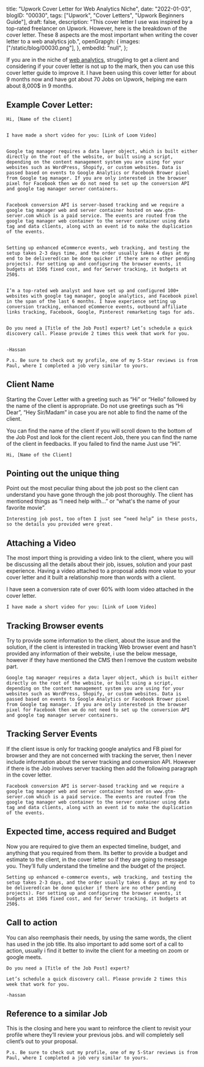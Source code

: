  title: "Upwork Cover Letter for Web Analytics Niche",
 date: "2022-01-03",
 blogID: "00030",
 tags: ["Upwork", "Cover Letters", "Upwork Beginners Guide"],
 draft: false,
 description:
  "This cover letter I use was inspired by a top-rated freelancer on Upwork. However, here is the breakdown of the cover letter. These 8 aspects are the most important when writing the cover letter to a web analytics job.",
 openGrapgh: {
  images: ["/static/blog/00030.png"],
 },
 embedId: "null",
};

If you are in the niche of [web analytics](https://www.upwork.com/freelance-jobs/web-analytics/), struggling to get a client and considering if your cover letter is not up to the mark, then you can use this cover letter guide to improve it. I have been using this cover letter for about 9 months now and have got about 70 Jobs on Upwork, helping me earn about 8,000$ in 9 months.

## Example Cover Letter:

```
Hi, [Name of the client]


I have made a short video for you: [Link of Loom Video]


Google tag manager requires a data layer object, which is built either directly on the root of the website, or built using a script, depending on the content management system you are using for your websites such as WordPress, Shopify, or custom websites. Data is passed based on events to Google Analytics or Facebook Brower pixel from Google tag manager. If you are only interested in the browser pixel for Facebook then we do not need to set up the conversion API and google tag manager server containers.


Facebook conversion API is server-based tracking and we require a google tag manager web and server container hosted on www.gtm-server.com which is a paid service. The events are routed from the google tag manager web container to the server container using data tag and data clients, along with an event id to make the duplication of the events.


Setting up enhanced eCommerce events, web tracking, and testing the setup takes 2-3 days time, and the order usually takes 4 days at my end to be delivered(can be done quicker if there are no other pending projects). For setting up and configuring the browser events, it budgets at 150$ fixed cost, and for Server tracking, it budgets at 250$.


I’m a top-rated web analyst and have set up and configured 100+ websites with google tag manager, google analytics, and Facebook pixel in the span of the last 6 months. I have experience setting up conversion tracking, enhanced eCommerce events, outbound affiliate links tracking, Facebook, Google, Pinterest remarketing tags for ads.


Do you need a [Title of the Job Post] expert? Let’s schedule a quick discovery call. Please provide 2 times this week that work for you.


-Hassan

P.s. Be sure to check out my profile, one of my 5-Star reviews is from Paul, where I completed a job very similar to yours.
```

## Client Name

Starting the Cover Letter with a greeting such as “Hi” or “Hello” followed by the name of the client is appropriate. Do not use greetings such as “Hi Dear”, “Hey Sir/Madam” in case you are not able to find the name of the client.

You can find the name of the client if you will scroll down to the bottom of the Job Post and look for the client recent Job, there you can find the name of the client in feedbacks. If you failed to find the name Just use “Hi”.

```
Hi, [Name of the Client]
```

## Pointing out the unique thing

Point out the most peculiar thing about the job post so the client can understand you have gone through the job post thoroughly. The client has mentioned things as “I need help with...” or “what's the name of your favorite movie”.

```
Interesting job post, too often I just see “need help” in these posts, so the details you provided were great.
```

## Attaching a Video

The most import thing is providing a video link to the client, where you will be discussing all the details about their job, issues, solution and your past experience. Having a video attached to a proposal adds more value to your cover letter and it built a relationship more than words with a client.

I have seen a conversion rate of over 60% with loom video attached in the cover letter.

```
I have made a short video for you: [Link of Loom Video]
```

## Tracking Browser events

Try to provide some information to the client, about the issue and the solution, if the client is interested in tracking Web browser event and hasn't provided any information of their website, i use the below message, however if they have mentioned the CMS then I remove the custom website part.

```
Google tag manager requires a data layer object, which is built either directly on the root of the website, or built using a script, depending on the content management system you are using for your websites such as WordPress, Shopify, or custom websites. Data is passed based on events to Google Analytics or Facebook Brower pixel from Google tag manager. If you are only interested in the browser pixel for Facebook then we do not need to set up the conversion API and google tag manager server containers.

```

## Tracking Server Events

If the client issue is only for tracking google analytics and FB pixel for browser and they are not concerned with tracking the server, then I never include information about the server tracking and conversion API. However if there is the Job involves server tracking then add the following paragraph in the cover letter.

```
Facebook conversion API is server-based tracking and we require a google tag manager web and server container hosted on www.gtm-server.com which is a paid service. The events are routed from the google tag manager web container to the server container using data tag and data clients, along with an event id to make the duplication of the events.
```

## Expected time, access required and Budget

Now you are required to give them an expected timeline, budget, and anything that you required from them. Its better to provide a budget and estimate to the client, in the cover letter so if they are going to message you. They’ll fully understand the timeline and the budget of the project.

```
Setting up enhanced e-commerce events, web tracking, and testing the setup takes 2-3 days, and the order usually takes 4 days at my end to be delivered(can be done quicker if there are no other pending projects). For setting up and configuring the browser events, it budgets at 150$ fixed cost, and for Server tracking, it budgets at 250$.

```

## Call to action

You can also reemphasis their needs, by using the same words, the client has used in the job title. Its also important to add some sort of a call to action, usually i find it better to invite the client for a meeting on zoom or google meets.

```
Do you need a [Title of the Job Post] expert?

Let’s schedule a quick discovery call. Please provide 2 times this week that work for you.

-hassan
```

## Reference to a similar Job

This is the closing and here you want to reinforce the client to revisit your profile where they’ll review your previous jobs. and will completely sell client’s out to your proposal.

```
P.s. Be sure to check out my profile, one of my 5-Star reviews is from Paul, where I completed a job very similar to yours.

```
